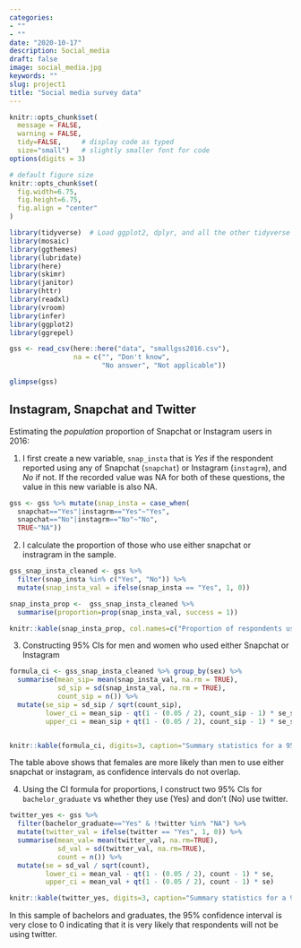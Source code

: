 ```yaml
---
categories:
- ""
- ""
date: "2020-10-17"
description: Social_media
draft: false
image: social_media.jpg
keywords: ""
slug: project1
title: "Social media survey data"
---
```


```r
knitr::opts_chunk$set(
  message = FALSE, 
  warning = FALSE, 
  tidy=FALSE,     # display code as typed
  size="small")   # slightly smaller font for code
options(digits = 3)

# default figure size
knitr::opts_chunk$set(
  fig.width=6.75, 
  fig.height=6.75,
  fig.align = "center"
)
```

```r
library(tidyverse)  # Load ggplot2, dplyr, and all the other tidyverse packages
library(mosaic)
library(ggthemes)
library(lubridate)
library(here)
library(skimr)
library(janitor)
library(httr)
library(readxl)
library(vroom)
library(infer)
library(ggplot2)
library(ggrepel)
```


```r

gss <- read_csv(here::here("data", "smallgss2016.csv"), 
                na = c("", "Don't know",
                       "No answer", "Not applicable"))

glimpse(gss)

```


## Instagram, Snapchat and Twitter

Estimating the *population* proportion of Snapchat or Instagram users in 2016:

1. I first create a  new variable, `snap_insta` that is *Yes* if the respondent reported using any of Snapchat (`snapchat`) or Instagram (`instagrm`), and *No* if not. If the recorded value was NA for both of these questions, the value in this new variable is also NA.

```r
gss <- gss %>% mutate(snap_insta = case_when(
  snapchat=="Yes"|instagrm=="Yes"~"Yes",
  snapchat=="No"|instagrm=="No"~"No",
  TRUE~"NA"))

```

2. I calculate the proportion of those who use either snapchat or instragram in the sample.

```r

gss_snap_insta_cleaned <- gss %>%
  filter(snap_insta %in% c("Yes", "No")) %>% 
  mutate(snap_insta_val = ifelse(snap_insta == "Yes", 1, 0))

snap_insta_prop <-  gss_snap_insta_cleaned %>%
  summarise(proportion=prop(snap_insta_val, success = 1))

knitr::kable(snap_insta_prop, col.names=c("Proportion of respondents using both snap and insta"))
```

3. Constructing 95% CIs for men and women who used either Snapchat or Instagram

```r

formula_ci <- gss_snap_insta_cleaned %>% group_by(sex) %>% 
  summarise(mean_sip= mean(snap_insta_val, na.rm = TRUE),
            sd_sip = sd(snap_insta_val, na.rm = TRUE),
            count_sip = n()) %>%
  mutate(se_sip = sd_sip / sqrt(count_sip),
         lower_ci = mean_sip - qt(1 - (0.05 / 2), count_sip - 1) * se_sip,
         upper_ci = mean_sip + qt(1 - (0.05 / 2), count_sip - 1) * se_sip)


knitr::kable(formula_ci, digits=3, caption="Summary statistics for a 95% confidence interval", align="ccccccc", col.names=c("Gender","Average proportion","Standard deviation","Number of respondents", "Standard Error", "Lower confidence interval", "Upper confidence interval"))

```
The table above shows that females are more likely than men to use either snapchat or instagram, as confidence intervals do not overlap.

4. Using the CI formula for proportions, I construct two 95% CIs for `bachelor_graduate` vs whether they use (Yes) and don't (No) use twitter. 

```r
twitter_yes <- gss %>%
  filter(bachelor_graduate=="Yes" & !twitter %in% "NA") %>%
  mutate(twitter_val = ifelse(twitter == "Yes", 1, 0)) %>% 
  summarise(mean_val= mean(twitter_val, na.rm=TRUE),
            sd_val = sd(twitter_val, na.rm=TRUE),
            count = n()) %>%
  mutate(se = sd_val / sqrt(count),
         lower_ci = mean_val - qt(1 - (0.05 / 2), count - 1) * se,
         upper_ci = mean_val + qt(1 - (0.05 / 2), count - 1) * se)

knitr::kable(twitter_yes, digits=3, caption="Summary statistics for a 95% confidence interval", align="cccccc", col.names=c("Mean","Standard deviation","Number of respondents", "Standard Error", "Lower confidence interval", "Upper confidence interval"))

```
In this sample of bachelors and graduates, the 95% confidence interval is very close to 0 indicating that it is very likely that respondents will not be using twitter. 